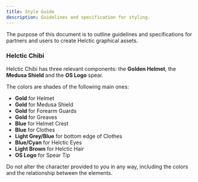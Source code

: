 ```yaml
---
title: Style Guide
description: Guidelines and specification for styling.
---
```


The purpose of this document is to outline guidelines and specifications for partners and users to create Helctic graphical assets.

### Helctic Chibi

Helctic Chibi has three relevant components: the **Golden Helmet**, the **Medusa Shield** and the **OS Logo** spear.

The colors are shades of the following main ones:
* **Gold** for Helmet
* **Gold** for Medusa Shield
* **Gold** for Forearm Guards
* **Gold** for Greaves
* **Blue** for Helmet Crest
* **Blue** for Clothes
* **Light Grey/Blue** for bottom edge of Clothes
* **Blue/Cyan** for Helctic Eyes
* **Light Brown** for Helctic Hair
* **OS Logo** for Spear Tip

Do not alter the character provided to you in any way, including the colors and the relationship
between the elements.
